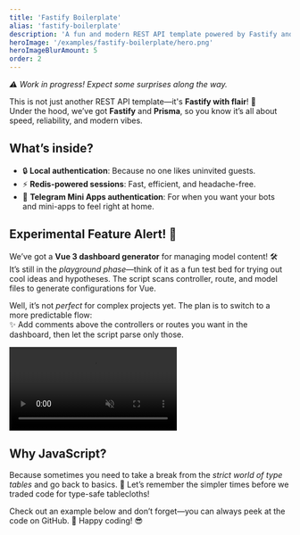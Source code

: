 ```yaml
---
title: 'Fastify Boilerplate'
alias: 'fastify-boilerplate'
description: 'A fun and modern REST API template powered by Fastify and Prisma. Includes local auth, Redis sessions, Telegram Mini Apps authentication, and an experimental Vue 3 dashboard generator. 🚀  '
heroImage: '/examples/fastify-boilerplate/hero.png'
heroImageBlurAmount: 5
order: 2
---
```


<Container>

*⚠️ Work in progress! Expect some surprises along the way.*

This is not just another REST API template—it's **Fastify with flair**! 🎉  
Under the hood, we’ve got **Fastify** and **Prisma**, so you know it’s all about speed, reliability, and modern vibes.  

## What’s inside?  
- 🔒 **Local authentication**: Because no one likes uninvited guests.  
- ⚡ **Redis-powered sessions**: Fast, efficient, and headache-free.  
- 🤖 **Telegram Mini Apps authentication**: For when you want your bots and mini-apps to feel right at home.  

## Experimental Feature Alert! 🚧  
We’ve got a **Vue 3 dashboard generator** for managing model content! 🛠️  
It’s still in the *playground phase*—think of it as a fun test bed for trying out cool ideas and hypotheses. The script scans controller, route, and model files to generate configurations for Vue.

Well, it’s not *perfect* for complex projects yet. The plan is to switch to a more predictable flow:  
✨ Add comments above the controllers or routes you want in the dashboard, then let the script parse only those.  

<div class="flex items-center justify-center">
	<video autoplay muted loop class="w-[150%] sm:w-[100%] rounded-2xl max-w-none">
		<source src="/videos/examples/fastify-boilerplate/demonstrate.mp4" type="video/mp4" />
	</video>

</div>

## Why JavaScript?  
Because sometimes you need to take a break from the *strict world of type tables* and go back to basics. 🥹 Let’s remember the simpler times before we traded code for type-safe tablecloths!

Check out an example below and don’t forget—you can always peek at the code on GitHub. 📂 Happy coding! 😎


<GithubLink href="https://github.com/flexscss/fastify-boilerplate" class="w-full" />

</Container>